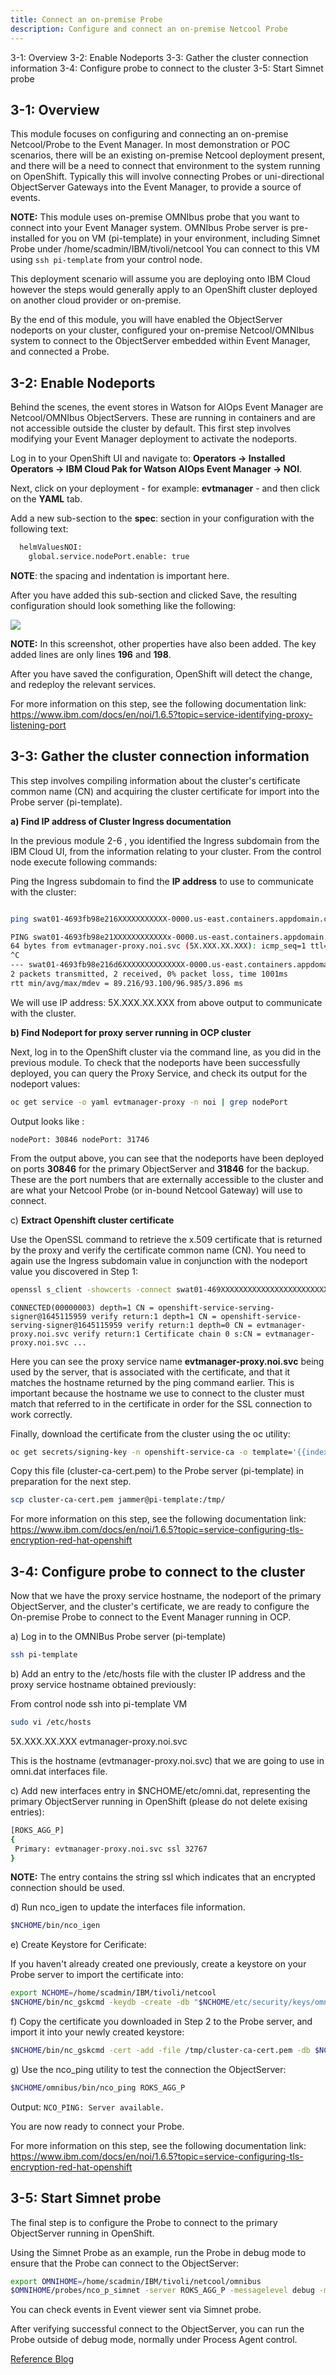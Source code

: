 ```yaml
---
title: Connect an on-premise Probe
description: Configure and connect an on-premise Netcool Probe
---
```


<AnchorLinks>
  <AnchorLink>3-1: Overview</AnchorLink>
  <AnchorLink>3-2: Enable Nodeports</AnchorLink>
  <AnchorLink>3-3: Gather the cluster connection information</AnchorLink>
  <AnchorLink>3-4: Configure probe to connect to the cluster</AnchorLink>
  <AnchorLink>3-5: Start Simnet probe</AnchorLink>
</AnchorLinks>



## 3-1: Overview

This module focuses on configuring and connecting an on-premise Netcool/Probe to the Event Manager.  In most demonstration or POC scenarios, there will be an existing on-premise Netcool deployment present, and there will be a need to connect that environment to the system running on OpenShift. Typically this will involve connecting Probes or uni-directional ObjectServer Gateways into the Event Manager, to provide a source of events.

**NOTE:** This module uses on-premise OMNIbus probe that you want to connect into your Event Manager system. 
OMNIbus Probe server is pre-installed for you on VM (pi-template) in your environment, including Simnet Probe under /home/scadmin/IBM/tivoli/netcool
You can connect to this VM using `ssh pi-template` from your control node.

This deployment scenario will assume you are deploying onto IBM Cloud however the steps would generally apply to an OpenShift cluster deployed on another cloud provider or on-premise.

By the end of this module, you will have enabled the ObjectServer nodeports on your cluster, configured your on-premise Netcool/OMNIbus system to connect to the ObjectServer embedded within Event Manager, and connected a Probe.


## 3-2: Enable Nodeports

Behind the scenes, the event stores in Watson for AIOps Event Manager are Netcool/OMNIbus ObjectServers. These are running in containers and are not accessible outside the cluster by default. This first step involves modifying your Event Manager deployment to activate the nodeports.

Log in to your OpenShift UI and navigate to: **Operators → Installed Operators → IBM Cloud Pak for Watson AIOps Event Manager → NOI**.

Next, click on your deployment - for example: **evtmanager** - and then click on the **YAML** tab.

Add a new sub-section to the **spec**: section in your configuration with the following text:

```sh
  helmValuesNOI:
    global.service.nodePort.enable: true
```

**NOTE**: the spacing and indentation is important here.

After you have added this sub-section and clicked Save, the resulting configuration should look something like the following:

![](images/0_yaml.png)

**NOTE:** In this screenshot, other properties have also been added. The key added lines are only lines **196** and **198**.

After you have saved the configuration, OpenShift will detect the change, and redeploy the relevant services.

For more information on this step, see the following documentation link: https://www.ibm.com/docs/en/noi/1.6.5?topic=service-identifying-proxy-listening-port

## 3-3: Gather the cluster connection information

This step involves compiling information about the cluster's certificate common name (CN) and acquiring the cluster certificate for import into the Probe server (pi-template).

**a) Find IP address of Cluster Ingress documentation**

In the previous module 2-6 , you identified the Ingress subdomain from the IBM Cloud UI, from the information relating to your cluster. From the control node execute following commands:

Ping the Ingress subdomain to find the **IP address** to use to communicate with the cluster:

```sh

ping swat01-4693fb98e216XXXXXXXXXXX-0000.us-east.containers.appdomain.cloud

PING swat01-4693fb98e21XXXXXXXXXXXXx-0000.us-east.containers.appdomain.cloud (5X.XXX.XX.XXX) 56(84) bytes of data.
64 bytes from evtmanager-proxy.noi.svc (5X.XXX.XX.XXX): icmp_seq=1 ttl=46 time=89.2 ms
^C
--- swat01-4693fb98e216d6XXXXXXXXXXXXXX-0000.us-east.containers.appdomain.cloud ping statistics ---
2 packets transmitted, 2 received, 0% packet loss, time 1001ms
rtt min/avg/max/mdev = 89.216/93.100/96.985/3.896 ms
```

We will use IP address: 5X.XXX.XX.XXX from above output to communicate with the cluster.


**b) Find Nodeport for proxy server running in OCP cluster**

Next, log in to the OpenShift cluster via the command line, as you did in the previous module. To check that the nodeports have been successfully deployed, you can query the Proxy Service, and check its output for the nodeport values:

```sh
oc get service -o yaml evtmanager-proxy -n noi | grep nodePort
```
Output looks like :

`
    nodePort: 30846
    nodePort: 31746
`


From the output above, you can see that the nodeports have been deployed on ports **30846** for the primary ObjectServer and **31846** for the backup. These are the port numbers that are externally accessible to the cluster and are what your Netcool Probe (or in-bound Netcool Gateway) will use to connect.

c) **Extract Openshift cluster certificate**

Use the OpenSSL command to retrieve the x.509 certificate that is returned by the proxy and verify the certificate common name (CN). You need to again use the Ingress subdomain value in conjunction with the nodeport value you discovered in Step 1:

```sh
openssl s_client -showcerts -connect swat01-469XXXXXXXXXXXXXXXXXXXXXXXXXc049-0000.us-east.containers.appdomain.cloud:32767
```

`CONNECTED(00000003)
depth=1 CN = openshift-service-serving-signer@1645115959
verify return:1
depth=1 CN = openshift-service-serving-signer@1645115959
verify return:1
depth=0 CN = evtmanager-proxy.noi.svc
verify return:1
Certificate chain
0 s:CN = evtmanager-proxy.noi.svc
...
`

Here you can see the proxy service name **evtmanager-proxy.noi.svc** being used by the server, that is associated with the certificate, and that it matches the hostname returned by the ping command earlier. This is important because the hostname we use to connect to the cluster must match that referred to in the certificate in order for the SSL connection to work correctly.

Finally, download the certificate from the cluster using the oc utility:

```sh
oc get secrets/signing-key -n openshift-service-ca -o template='{{index .data "tls.crt"}}' | base64 --decode > cluster-ca-cert.pem 
```

Copy this file (cluster-ca-cert.pem) to the Probe server (pi-template) in preparation for the next step.

```sh
scp cluster-ca-cert.pem jammer@pi-template:/tmp/
```

For more information on this step, see the following documentation link: https://www.ibm.com/docs/en/noi/1.6.5?topic=service-configuring-tls-encryption-red-hat-openshift

## 3-4: Configure probe to connect to the cluster

Now that we have the proxy service hostname, the nodeport of the primary ObjectServer, and the cluster's certificate, we are ready to configure the On-premise Probe to connect to the Event Manager running in OCP.


a) Log in to the OMNIBus Probe server (pi-template)

```sh
ssh pi-template
```

b) Add an entry to the /etc/hosts file with the cluster IP address and the proxy service hostname obtained previously:

From control node ssh into pi-template VM

```sh
sudo vi /etc/hosts

```

5X.XXX.XX.XXX evtmanager-proxy.noi.svc

This is the hostname (evtmanager-proxy.noi.svc) that we are going to use in omni.dat interfaces file.

c) Add new interfaces entry in $NCHOME/etc/omni.dat, representing the primary ObjectServer running in OpenShift (please do not delete exising entries):

```sh
[ROKS_AGG_P]
{
 Primary: evtmanager-proxy.noi.svc ssl 32767
}
```

**NOTE:** The entry contains the string ssl which indicates that an encrypted connection should be used.

d) Run nco_igen to update the interfaces file information.

```sh
$NCHOME/bin/nco_igen
```

e) Create Keystore for Cerificate:

If you haven't already created one previously, create a keystore on your Probe server to import the certificate into:

```sh
export NCHOME=/home/scadmin/IBM/tivoli/netcool
$NCHOME/bin/nc_gskcmd -keydb -create -db "$NCHOME/etc/security/keys/omni.kdb" -pw password -stash -expire 1000
```

f) Copy the certificate you downloaded in Step 2 to the Probe server, and import it into your newly created keystore:

```sh
$NCHOME/bin/nc_gskcmd -cert -add -file /tmp/cluster-ca-cert.pem -db $NCHOME/etc/security/keys/omni.kdb -stashed
```


g) Use the nco_ping utility to test the connection the ObjectServer:

```sh
$NCHOME/omnibus/bin/nco_ping ROKS_AGG_P
```
Output:
`NCO_PING: Server available.`

You are now ready to connect your Probe.

For more information on this step, see the following documentation link: https://www.ibm.com/docs/en/noi/1.6.5?topic=service-configuring-tls-encryption-red-hat-openshift

## 3-5: Start Simnet probe

The final step is to configure the Probe to connect to the primary ObjectServer running in OpenShift. 

Using the Simnet Probe as an example, run the Probe in debug mode to ensure that the Probe can connect to the ObjectServer:

```sh
export OMNIHOME=/home/scadmin/IBM/tivoli/netcool/omnibus
$OMNIHOME/probes/nco_p_simnet -server ROKS_AGG_P -messagelevel debug -messagelog stdout
```

You can check events in Event viewer sent via Simnet probe.

After verifying successful connect to the ObjectServer, you can run the Probe outside of debug mode, normally under Process Agent control.


[Reference Blog](https://community.ibm.com/community/user/aiops/blogs/zane-bray1/2022/04/13/getting-started-with-watson-aiops-event-manager-27)
